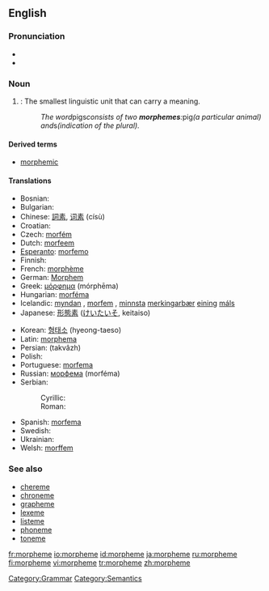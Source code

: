 ==English==
{{wikipedia}}
[[Category:Grammar]]
===Pronunciation===
*{{IPA|/ˈmɔː(r)fiːm/}}
*{{SAMPA|/'mO:(r)fi:m/}}

===Noun===
{{en-noun}}

#{{linguistics}}: The smallest linguistic unit that can carry a meaning.
#: ''The word ''pigs'' consists of two '''morphemes''': ''pig'' (a particular animal) and ''s'' (indication of the plural).''

====Derived terms====
*[[morphemic]]

====Translations====
{{top}}
*Bosnian: {{t|bs|morfema|f}}
*Bulgarian: {{t|bg|морфема|f|sc=Cyrl}}
*Chinese: [[詞素]], [[词素]] (císù)
*Croatian: {{t-|hr|morfem|m}}
* Czech: [[morfém]] {{m}}
*Dutch: [[morfeem]]
*[[Esperanto]]: [[morfemo]]
* Finnish: {{t+|fi|morfeemi}}
*French: [[morphème]] {{m}}
*German: [[Morphem]] {{n}}
*Greek: [[μόρφημα]] (mórphēma)
*Hungarian: [[morféma]]
*Icelandic: [[myndan]] {{f}}, [[morfem#Icelandic|morfem]] {{f}}, [[lítill|minnsta]] [[merkingarbær]] [[eining]] [[mál#Icelandic|máls]] {{f}}
*Japanese: [[形態素]] ([[けいたいそ]], keitaiso)
{{mid}}
*Korean: [[형태소]] (hyeong-taeso)
*Latin: [[morphema]]
*Persian: {{fa-Arab|[[تكواژ]]}} (takvâzh)
* Polish: {{t+|pl|morfem|m}}
*Portuguese: [[morfema]] {{m}}
*Russian: [[морфема]] (morféma) {{f}}
*Serbian: 
*:Cyrillic: {{t|sr|морфема|f|sc=Cyrl}}
*:Roman: {{t|sr|morfema|f}}
*Spanish: [[morfema]] {{m}}
* Swedish: {{t+|sv|morfem}}
*Ukrainian: {{t|uk|морфема|f|sc=Cyrl|xs=Ukrainian}}
*Welsh: [[morffem]]
{{bottom}}

=== See also ===
*[[chereme]]
*[[chroneme]]
*[[grapheme]]
*[[lexeme]]
*[[listeme]]
*[[phoneme]]
*[[toneme]]

[[Category:Semantics]]

[[fr:morpheme]]
[[io:morpheme]]
[[id:morpheme]]
[[ja:morpheme]]
[[ru:morpheme]]
[[fi:morpheme]]
[[vi:morpheme]]
[[tr:morpheme]]
[[zh:morpheme]]